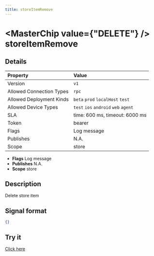 ```yaml
---
title: storeItemRemove
---
```



# <MasterChip value={"DELETE"} /> storeItemRemove

## Details

| Property | Value | 
| :--- | :--- | 
| Version | `v1` |
| Allowed Connection Types | `rpc`  |
| Allowed Deployment Kinds | `beta` `prod` `localHost` `test`  |
| Allowed Device Types | `test` `ios` `android` `web` `agent`  |
| SLA | time: 600 ms, timeout: 6000 ms |
| Token | bearer |
| Flags | Log message |
| Publishes | N.A. |
| Scope | store |


- **Flags** Log message
- **Publishes** N.A.
- **Scope** store


## Description

Delete store item

## Signal format

```json
{}
```

## Try it

[Click here](https://web.neome.ai/api?path=store_store_storeItemRemove)


